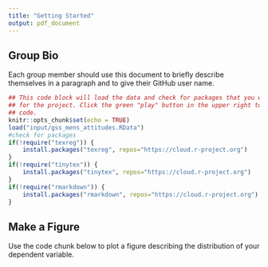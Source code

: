 ```yaml
---
title: "Getting Started"
output: pdf_document
---
```


## Group Bio

Each group member should use this document to briefly describe themselves in a paragraph and to give their GitHub user name.


```r
## This code block will load the data and check for packages that you will need
## for the project. Click the green "play" button in the upper right to run this
## code.
knitr::opts_chunk$set(echo = TRUE)
load("input/gss_mens_attitudes.RData")
#check for packages
if(!require("texreg")) {
    install.packages("texreg", repos="https://cloud.r-project.org")
}
if(!require("tinytex")) {
    install.packages("tinytex", repos="https://cloud.r-project.org")
}
if(!require("rmarkdown")) {
    install.packages("rmarkdown", repos="https://cloud.r-project.org")
}
```

## Make a Figure

Use the code chunk below to plot a figure describing the distribution of your dependent variable.

```r

```
